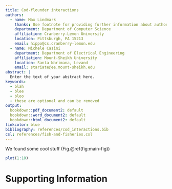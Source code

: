 ```yaml
---
title: Cod-flounder interactions
authors:
  - name: Max Lindmark
    thanks: Use footnote for providing further information about author (webpage, alternative address)---*not* for acknowledging funding agencies. Optional.
    department: Department of Computer Science
    affiliation: Cranberry-Lemon University
    location: Pittsburgh, PA 15213
    email: hippo@cs.cranberry-lemon.edu
  - name: Michele Casini
    department: Department of Electrical Engineering
    affiliation: Mount-Sheikh University
    location: Santa Narimana, Levand
    email: stariate@ee.mount-sheikh.edu
abstract: |
  Enter the text of your abstract here.
keywords:
  - blah
  - blee
  - bloo
  - these are optional and can be removed
output:
  bookdown::pdf_document2: default
  bookdown::word_document2: default
  bookdown::html_document2: default
linkcolor: blue
bibliography: references/cod_interactions.bib
csl: references/fish-and-fisheries.csl
---
```



We found some cool stuff (Fig.\@ref(fig:main-fig))
```r
plot(1:10)
```
# Supporting Information